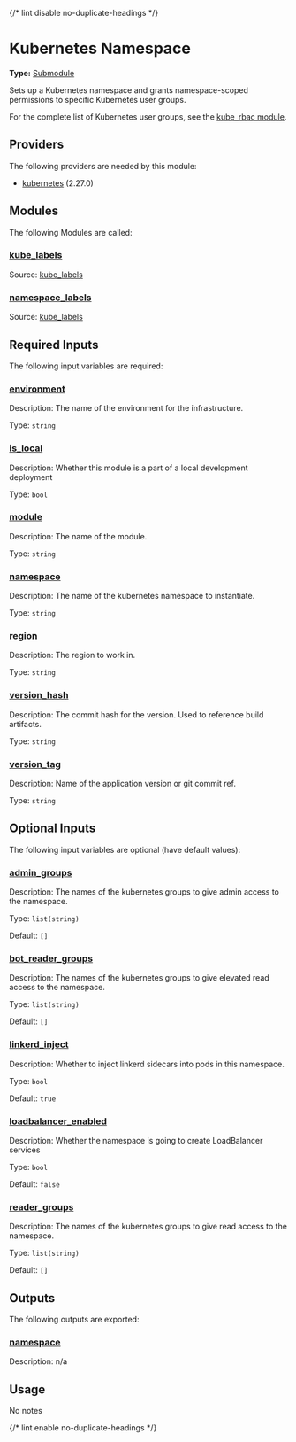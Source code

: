 {/* lint disable no-duplicate-headings */}

# Kubernetes Namespace

**Type:** [Submodule](./overview)

Sets up a Kubernetes namespace and grants namespace-scoped permissions to specific Kubernetes user groups.

For the complete list of Kubernetes user groups, see the [kube\_rbac module](../../live/kube\_rbac).

## Providers

The following providers are needed by this module:

-  [kubernetes](https://registry.terraform.io/providers/hashicorp/kubernetes/2.27.0/docs) (2.27.0)

## Modules

The following Modules are called:

### <a name="module_kube_labels"></a> [kube\_labels](#module\_kube\_labels)

Source: [kube_labels](./kube_labels)


### <a name="module_namespace_labels"></a> [namespace\_labels](#module\_namespace\_labels)

Source: [kube_labels](./kube_labels)


## Required Inputs

The following input variables are required:

### <a name="input_environment"></a> [environment](#input\_environment)

Description: The name of the environment for the infrastructure.

Type: `string`

### <a name="input_is_local"></a> [is\_local](#input\_is\_local)

Description: Whether this module is a part of a local development deployment

Type: `bool`

### <a name="input_module"></a> [module](#input\_module)

Description: The name of the module.

Type: `string`

### <a name="input_namespace"></a> [namespace](#input\_namespace)

Description: The name of the kubernetes namespace to instantiate.

Type: `string`

### <a name="input_region"></a> [region](#input\_region)

Description: The region to work in.

Type: `string`

### <a name="input_version_hash"></a> [version\_hash](#input\_version\_hash)

Description: The commit hash for the version. Used to reference build artifacts.

Type: `string`

### <a name="input_version_tag"></a> [version\_tag](#input\_version\_tag)

Description: Name of the application version or git commit ref.

Type: `string`

## Optional Inputs

The following input variables are optional (have default values):

### <a name="input_admin_groups"></a> [admin\_groups](#input\_admin\_groups)

Description: The names of the kubernetes groups to give admin access to the namespace.

Type: `list(string)`

Default: `[]`

### <a name="input_bot_reader_groups"></a> [bot\_reader\_groups](#input\_bot\_reader\_groups)

Description: The names of the kubernetes groups to give elevated read access to the namespace.

Type: `list(string)`

Default: `[]`

### <a name="input_linkerd_inject"></a> [linkerd\_inject](#input\_linkerd\_inject)

Description: Whether to inject linkerd sidecars into pods in this namespace.

Type: `bool`

Default: `true`

### <a name="input_loadbalancer_enabled"></a> [loadbalancer\_enabled](#input\_loadbalancer\_enabled)

Description: Whether the namespace is going to create LoadBalancer services

Type: `bool`

Default: `false`

### <a name="input_reader_groups"></a> [reader\_groups](#input\_reader\_groups)

Description: The names of the kubernetes groups to give read access to the namespace.

Type: `list(string)`

Default: `[]`

## Outputs

The following outputs are exported:

### <a name="output_namespace"></a> [namespace](#output\_namespace)

Description: n/a

## Usage

No notes

{/* lint enable no-duplicate-headings */}
